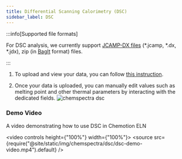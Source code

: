 ```yaml
---
title: Differential Scanning Calorimetry (DSC)
sidebar_label: DSC
---
```


:::info[Supported file formats]

For DSC analysis, we currently support [JCAMP-DX files](https://iupac.org/what-we-do/digital-standards/jcamp-dx/) (\*.jcamp, \*.dx, \*.jdx), zip (in [BagIt](https://en.wikipedia.org/wiki/BagIt) format) files.

:::

1. To upload and view your data, you can follow [this instruction](../chemspectra#using-chemspectra).

2. Once your data is uploaded, you can manually edit values such as melting point and other thermal parameters by interacting with the dedicated fields.
   ![chemspectra dsc](/img/chemspectra/dsc/chemspectra_dsc.png)

### Demo Video

A video demonstrating how to use DSC in Chemotion ELN

<video controls height={"100%"} width={"100%"}>
  <source
    src={require("@site/static/img/chemspectra/dsc/dsc-demo-video.mp4").default}
  />
</video>
